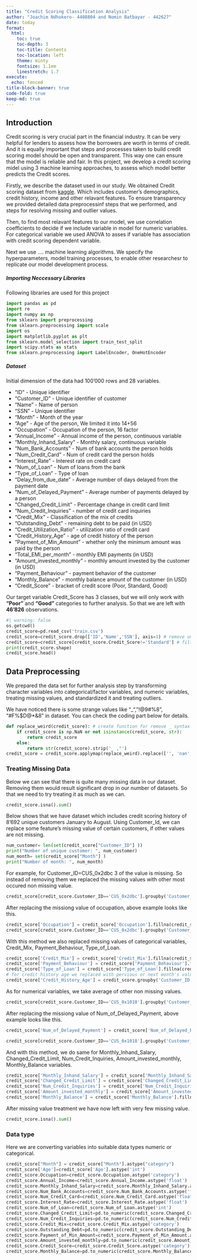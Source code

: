 ```yaml
---
title: "Credit Scoring Classification Analysis"
author: "Joachim Ndhokero- 4408804 and Nomin Batbayar - 442627"
date: today
format: 
  html:
    toc: true
    toc-depth: 3
    toc-title: Contents
    toc-location: left
    theme: minty
    fontsize: 1.1em
    linestretch: 1.7
execute:
  echo: fenced
title-block-banner: true 
code-fold: true
keep-md: true
---
```



## Introduction

Credit scoring is very crucial part in the financial industry. It can be very helpful for lenders to assess how the borrowers are worth in terms of credit. And it is equally important that steps and processes taken to build credit scoring model should be open and transparent. This way one can ensure that the model is reliable and fair.
In this project, we develop a credit scoring midel using 3 machine learning approaches, to assess which model better predicts the Credit scores. 

Firstly, we describe the dataset used in our study. We obtained Credit scoring dataset from [kaggle](https://www.kaggle.com/datasets/parisrohan/credit-score-classification). Which includes customer's demographics, credit history, income and other relavant features. To ensure transparency we provided detailed data preprocessinf steps that we performed, and steps for resolving missing and outlier values.

Then, to find most relavant features to our model, we use correlation coefficients to decide if we include variable in model for numeric variables. For categorical variable we used ANOVA to asses if variable has association with credit scoring dependent variable.

Next we use .... machine learning algorithms. We specify the hyperparameters, model training processes, to enable other researchesr to replicate our model development process.

##### Importing Neccessary Libraries

Following libraries are used for this project
```python
import pandas as pd
import re
import numpy as np
from sklearn import preprocessing
from sklearn.preprocessing import scale
import os
import matplotlib.pyplot as plt
from sklearn.model_selection import train_test_split
import scipy.stats as stats
from sklearn.preprocessing import LabelEncoder, OneHotEncoder
```

##### Dataset

Initial dimension of the data had 100'000 rows and 28 variables. 

-   "ID" - Unique identifier
-   "Customer_ID" - Unique identifier of customer
-   "Name" - Name of person
-   "SSN" - Unique identifier
-   "Month" - Month of the year
-   "Age" - Age of the person, We limited it into 14+56
-   "Occupation" - Occupation of the person, 16 factor
-   "Annual_Income" - Annual income of the person, continuous variable
-   "Monthly_Inhand_Salary" - Monthly salary, continuous variable
-   "Num_Bank_Accounts" - Num of bank accounts the person holds
-   "Num_Credit_Card" - Num of credit card the person holds
-   "Interest_Rate" - Interest rate on credit card
-   "Num_of_Loan" - Num of loans from the bank
-   "Type_of_Loan" - Type of loan
-   "Delay_from_due_date" - Average number of days delayed from the payment date
-   "Num_of_Delayed_Payment" - Average number of payments delayed by a person
-   "Changed_Credit_Limit" - Percentage change in credit card limit
-   "Num_Credit_Inquiries" - number of credit card inquiries
-   "Credit_Mix" - Classification of the mix of credits
-   "Outstanding_Debt" - remaining debt to be paid (in USD)
-   "Credit_Utilization_Ratio" - utilization ratio of credit card
-   "Credit_History_Age" - age of credit history of the person
-   "Payment_of_Min_Amount" - whether only the minimum amount was paid by the person
-   "Total_EMI_per_month" - monthly EMI payments (in USD)
-   "Amount_invested_monthly" - monthly amount invested by the customer (in USD)
-   "Payment_Behaviour" - payment behavior of the customer
-   "Monthly_Balance" - monthly balance amount of the customer (in USD)
-   "Credit_Score" - bracket of credit score (Poor, Standard, Good)

Our target variable Credit_Score has 3 classes, but we will only work with **"Poor"** and **"Good"** categories to further analysis. So that we are left with **46'826** observations.

```python
#| warning: false
os.getcwd()
credit_score=pd.read_csv('train.csv')
credit_score=credit_score.drop(['ID','Name','SSN'], axis=1) # remove unnecessary unique identifier columns
credit_score=credit_score[credit_score.Credit_Score!='Standard'] # filter target variable and drop Standard category
print(credit_score.shape)
credit_score.head()
```


## Data Preprocessing

We prepared the data set for further analysis step by transforming character variables into categorical/factor variables, and numeric variables, treating missing values, and standardized it and treating outliers.

We have noticed there is some strange values like "_",  "!@9#%8",  "#F%$D@*&8" in dataset. You can check the coding part below for  details.

```python
def replace_weird(credit_score): # create function for remove _ syntax
    if credit_score is np.NaN or not isinstance(credit_score, str):
        return credit_score
    else:
        return str(credit_score).strip('_ ,"')
credit_score = credit_score.applymap(replace_weird).replace(['', 'nan', '!@9#%8', '#F%$D@*&8'], np.NaN) # replace weird strings with na
```



### Treating Missing Data 

Below we can see that there is quite many missing data in our dataset. Removing them would result significant drop in our number of datasets. So that we need to try treating it as much as we can.
```python
credit_score.isna().sum()
```

Below shows that we have dataset which includes credit scoring history of 8'692 unique customers January to August.  Using Customer_Id, we can replace some feature's missing value of certain customers, if other values are not missing.

```python
num_customer= len(set(credit_score["Customer_ID"] ))
print("Number of unique customer: ", num_customer)
num_month= set(credit_score["Month"] )
print("Number of month: ", num_month)
```

For example, for Customer_ID=CUS_0x2dbc 3 of the value is missing. So instead of removing them we replaced the missing values with other most occured non missing value.
```python
credit_score[credit_score.Customer_ID=='CUS_0x2dbc'].groupby('Customer_ID')['Occupation'].apply(list)
```

After replacing the missiong value of occupation, above example looks like this.

```python
credit_score['Occupation'] = credit_score['Occupation'].fillna(credit_score.groupby('Customer_ID')['Occupation'].transform(lambda x: x.fillna(stats.mode(x)[0][0])))
credit_score[credit_score.Customer_ID=='CUS_0x2dbc'].groupby('Customer_ID')['Occupation'].apply(list)
```

With this method we also replaced missing values of categorical variables, Credit_Mix, Payment_Behaviour, Type_of_Loan.
```python
credit_score['Credit_Mix'] = credit_score['Credit_Mix'].fillna(credit_score.groupby('Customer_ID')['Credit_Mix'].transform(lambda x: x.fillna(stats.mode(x)[0][0])))
credit_score['Payment_Behaviour'] = credit_score['Payment_Behaviour'].fillna(credit_score.groupby('Customer_ID')['Payment_Behaviour'].transform(lambda x: x.fillna(stats.mode(x)[0][0])))
credit_score['Type_of_Loan'] = credit_score['Type_of_Loan'].fillna(credit_score.groupby('Customer_ID')['Type_of_Loan'].transform(lambda x: x.fillna(stats.mode(x)[0][0])))
# for credit history age we replaced with pervious or next month's value
credit_score['Credit_History_Age'] = credit_score.groupby('Customer_ID')['Credit_History_Age'].apply(lambda x: x.interpolate().bfill().ffill())
```

As for numerical variables, we take average of other non missing values.
```python
credit_score[credit_score.Customer_ID=='CUS_0x1018'].groupby('Customer_ID')['Num_of_Delayed_Payment'].apply(list)
```

After replacing the missiong value of Num_of_Delayed_Payment, above example looks like this.
```python
credit_score['Num_of_Delayed_Payment'] = credit_score['Num_of_Delayed_Payment'].fillna(credit_score.groupby('Customer_ID')['Num_of_Delayed_Payment'].transform(lambda x: x.fillna(x.astype('float64').mean())))

credit_score[credit_score.Customer_ID=='CUS_0x1018'].groupby('Customer_ID')['Num_of_Delayed_Payment'].apply(list)
```

And with this method, we do same for Monthly_Inhand_Salary, Changed_Credit_Limit, Num_Credit_Inquiries, Amount_invested_monthly, Monthly_Balance variables.
```python
credit_score['Monthly_Inhand_Salary'] = credit_score['Monthly_Inhand_Salary'].fillna(credit_score.groupby('Customer_ID')['Monthly_Inhand_Salary'].transform(lambda x: x.fillna(x.astype('float64').mean())))
credit_score['Changed_Credit_Limit'] = credit_score['Changed_Credit_Limit'].fillna(credit_score.groupby('Customer_ID')['Changed_Credit_Limit'].transform(lambda x: x.fillna(x.astype('float64').mean())))
credit_score['Num_Credit_Inquiries'] = credit_score['Num_Credit_Inquiries'].fillna(credit_score.groupby('Customer_ID')['Num_Credit_Inquiries'].transform(lambda x: x.fillna(x.mean())))
credit_score['Amount_invested_monthly'] = credit_score['Amount_invested_monthly'].fillna(credit_score.groupby('Customer_ID')['Amount_invested_monthly'].transform(lambda x: x.fillna(x.astype('float64').mean())))
credit_score['Monthly_Balance'] = credit_score['Monthly_Balance'].fillna(credit_score.groupby('Customer_ID')['Monthly_Balance'].transform(lambda x: x.fillna(x.astype('float64').mean())))
```

After missing value treatment we have now left with very few missing value.
```python
credit_score.isna().sum()
```



### Data type
Here we are converting variables into suitable data types numeric or categorical.
```python
credit_score["Month"] = credit_score["Month"].astype("category")
credit_score['Age']=credit_score['Age'].astype('int')
credit_score.Occupation=credit_score.Occupation.astype('category')
credit_score.Annual_Income=credit_score.Annual_Income.astype('float')
credit_score.Monthly_Inhand_Salary=credit_score.Monthly_Inhand_Salary.astype('float')
credit_score.Num_Bank_Accounts=credit_score.Num_Bank_Accounts.astype('float')
credit_score.Num_Credit_Card=credit_score.Num_Credit_Card.astype('float')
credit_score.Interest_Rate=credit_score.Interest_Rate.astype('float')
credit_score.Num_of_Loan=credit_score.Num_of_Loan.astype('int')
credit_score.Changed_Credit_Limit=pd.to_numeric(credit_score.Changed_Credit_Limit, errors='coerce')
credit_score.Num_Credit_Inquiries=pd.to_numeric(credit_score.Num_Credit_Inquiries, errors='coerce')
credit_score.Credit_Mix=credit_score.Credit_Mix.astype('category')
credit_score.Outstanding_Debt=pd.to_numeric(credit_score.Outstanding_Debt, errors='coerce')
credit_score.Payment_of_Min_Amount=credit_score.Payment_of_Min_Amount.astype('category')
credit_score.Amount_invested_monthly=pd.to_numeric(credit_score.Amount_invested_monthly, errors='coerce')
credit_score.Credit_Score=credit_score.Credit_Score.astype('category')
credit_score.Monthly_Balance=pd.to_numeric(credit_score.Monthly_Balance, errors='coerce')
```




